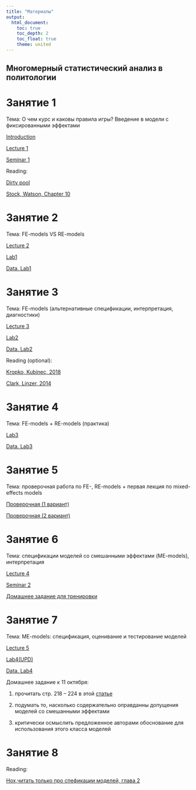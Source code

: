 ```yaml
---
title: "Материалы"
output: 
  html_document:
    toc: true
    toc_depth: 2
    toc_float: true
    theme: united
---
```

## Многомерный статистический анализ в политологии
 
# Занятие 1
 
Тема: О чем курс и каковы правила игры? Введение в модели с фиксированными эффектами
  
<a href="MSA_intro.pdf" title=>Introduction</a> 
 
<a href="MSA_lecture1.pdf" title=>Lecture 1</a> 
 
<a href="MSA_seminar_1.pdf" title=>Seminar 1</a> 
 
Reading: 
 
<a href="Green et al., Dirty pool.pdf" title=>Dirty pool</a>  
 
<a href="https://yadi.sk/i/4YsEBveY1j4nUw" title=>Stock, Watson, Chapter 10</a>  
 
# Занятие 2
 
Тема: FE-models VS RE-models
 
<a href="MSA_lecture2.pdf" title=>Lecture 2</a>  
 
<a href="MSA_lab1.R" title=>Lab1</a>  
 
<a href="MSA_lab1.dta" title=>Data. Lab1</a>
 
# Занятие 3
 
Тема: FE-models (альтернативные спецификации, интерпретация, диагностики)
 
<a href="MSA_lecture3.pdf" title=>Lecture 3</a> 
 
<a href="MSA_lab2.R" title=>Lab2</a>
 
<a href="MSA_lab2.dta" title=>Data. Lab2</a>
 
Reading (optional):
 
<a href="Kropko, Kubinec, 2018.pdf" title=>Kropko, Kubinec, 2018</a>
 
<a href="Clark, Linzer, 2014.pdf" title=>Clark, Linzer, 2014</a>
 
# Занятие 4
 
Тема: FE-models + RE-models (практика)
 
<a href="MSA_lab3.R" title=>Lab3</a>
 
<a href="MSA_lab3.dta" title=>Data. Lab3</a>
 
# Занятие 5
 
Тема: проверочная работа по FE-, RE-models + первая лекция по mixed-effects models
 
<a href="MSA_test11.pdf" title=>Проверочная (1 вариант)</a>
 
<a href="MSA_test12.pdf" title=>Проверочная (2 вариант)</a>
 
# Занятие 6
 
Тема: спецификации моделей со смешанными эффектами (ME-models), интерпретация
 
<a href="MSA_lecture4.pdf" title=>Lecture 4</a>
 
<a href="MSA_seminar3.pdf" title=>Seminar 2</a>
 
<a href="MSA_hw.pdf" title=>Домашнее задание для тренировки</a>
 
# Занятие 7
 
Тема: ME-models: спецификация, оценивание и тестирование моделей
 
<a href="MSA_lecture5.pdf" title=>Lecture 5</a>
 
<a href="MSA_lab4(UPD).R" title=>Lab4(UPD)</a>
 
<a href="MSA_lab4.dta" title=>Data. Lab4</a>
 
Домашнее задание к 11 октября: 
 
1) прочитать стр. 218 -- 224 в этой <a href="Steenbergen,Jones, 2002.pdf" title=>статье</a> 
 
2) подумать то, насколько содержательно оправданны допущения моделей со смешанными эффектами 
 
3) критически осмыслить предложенное авторами обоснование для использования этого класса моделей 
 
# Занятие 8
 
Reading: 
 
<a href="https://yadi.sk/d/ci9V-ylSU4Kh3A" title=>Hox,читать только про спефикации моделей, глава 2</a>  